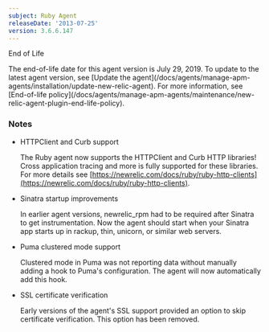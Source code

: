 ```yaml
---
subject: Ruby Agent
releaseDate: '2013-07-25'
version: 3.6.6.147
---
```


End of Life

<Callout variant="important">
  The end-of-life date for this agent version is July 29, 2019. To update to the latest agent version, see [Update the agent](/docs/agents/manage-apm-agents/installation/update-new-relic-agent). For more information, see [End-of-life policy](/docs/agents/manage-apm-agents/maintenance/new-relic-agent-plugin-end-life-policy).
</Callout>

### Notes

* HTTPClient and Curb support

  The Ruby agent now supports the HTTPClient and Curb HTTP libraries! Cross application tracing and more is fully supported for these libraries. For more details see [https://newrelic.com/docs/ruby/ruby-http-clients](https://newrelic.com/docs/ruby/ruby-http-clients).
* Sinatra startup improvements

  In earlier agent versions, newrelic_rpm had to be required after Sinatra to get instrumentation. Now the agent should start when your Sinatra app starts up in rackup, thin, unicorn, or similar web servers.
* Puma clustered mode support

  Clustered mode in Puma was not reporting data without manually adding a hook to Puma's configuration. The agent will now automatically add this hook.
* SSL certificate verification

  Early versions of the agent's SSL support provided an option to skip certificate verification. This option has been removed.

